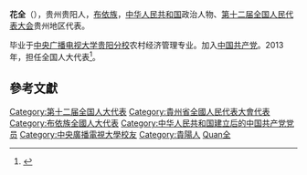 '''花全'''（{{bd|1971年||}}），贵州贵阳人，[[布依族|布依族]]，[[中华人民共和国|中华人民共和国]]政治人物、[[第十二届全国人民代表大会|第十二届全国人民代表大会]]贵州地区代表。

毕业于[[中央广播电视大学贵阳分校|中央广播电视大学贵阳分校]]农村经济管理专业。加入[[中国共产党|中国共产党]]。2013年，担任全国人大代表<ref>{{cite news|title=全国人大代表信息-花全|url= http://210.82.31.1:8084/delegate/viewDelegate.action?dbid=122264|accessdate=2013-04-05|newspaper=全国人大网|archive-url=https://web.archive.org/web/20160305221008/http://www.npc.gov.cn/delegate/viewDelegate.action?dbid=122264|archive-date=2016-03-05|dead-url=yes}}</ref>。

==參考文獻==
{{reflist}}

{{中华人民共和国政治人物小作品}}
{{DEFAULTSORT:Hua花}}
[[Category:第十二届全国人大代表|Category:第十二届全国人大代表]]
[[Category:貴州省全國人民代表大會代表|Category:貴州省全國人民代表大會代表]]
[[Category:布依族全國人大代表|Category:布依族全國人大代表]]
[[Category:中华人民共和国建立后的中国共产党党员|Category:中华人民共和国建立后的中国共产党党员]]
[[Category:中央廣播電視大學校友|Category:中央廣播電視大學校友]]
[[Category:貴陽人|Category:貴陽人]]
[[Category:花姓|Quan全]]